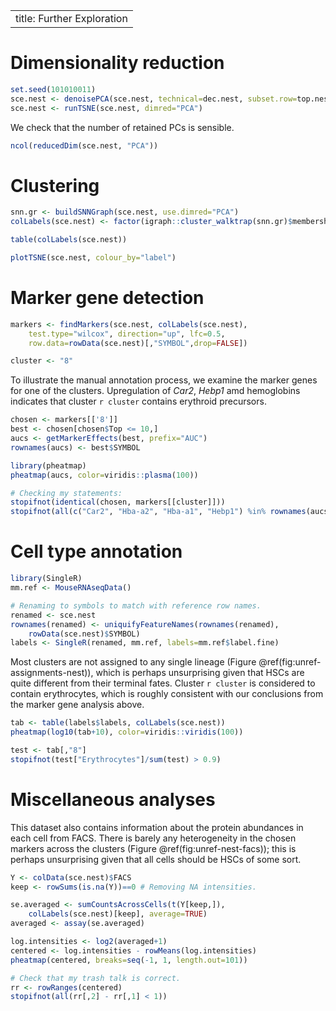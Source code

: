 
---
title: Further Exploration
---

# Dimensionality reduction

```r
set.seed(101010011)
sce.nest <- denoisePCA(sce.nest, technical=dec.nest, subset.row=top.nest)
sce.nest <- runTSNE(sce.nest, dimred="PCA")
```

We check that the number of retained PCs is sensible.

```r
ncol(reducedDim(sce.nest, "PCA"))
```

# Clustering

```r
snn.gr <- buildSNNGraph(sce.nest, use.dimred="PCA")
colLabels(sce.nest) <- factor(igraph::cluster_walktrap(snn.gr)$membership)
```

```r
table(colLabels(sce.nest))
```

```r
plotTSNE(sce.nest, colour_by="label")
```

# Marker gene detection

```r
markers <- findMarkers(sce.nest, colLabels(sce.nest), 
    test.type="wilcox", direction="up", lfc=0.5,
    row.data=rowData(sce.nest)[,"SYMBOL",drop=FALSE])
```

```r
cluster <- "8"
```

To illustrate the manual annotation process, we examine the marker genes for one of the clusters.
Upregulation of _Car2_, _Hebp1_ amd hemoglobins indicates that cluster `r cluster` contains erythroid precursors.

```r
chosen <- markers[['8']]
best <- chosen[chosen$Top <= 10,]
aucs <- getMarkerEffects(best, prefix="AUC")
rownames(aucs) <- best$SYMBOL

library(pheatmap)
pheatmap(aucs, color=viridis::plasma(100))
```

```r
# Checking my statements:
stopifnot(identical(chosen, markers[[cluster]]))
stopifnot(all(c("Car2", "Hba-a2", "Hba-a1", "Hebp1") %in% rownames(aucs)))
```

# Cell type annotation

```r
library(SingleR)
mm.ref <- MouseRNAseqData()

# Renaming to symbols to match with reference row names.
renamed <- sce.nest
rownames(renamed) <- uniquifyFeatureNames(rownames(renamed),
    rowData(sce.nest)$SYMBOL)
labels <- SingleR(renamed, mm.ref, labels=mm.ref$label.fine)
```

Most clusters are not assigned to any single lineage (Figure \@ref(fig:unref-assignments-nest)), which is perhaps unsurprising given that HSCs are quite different from their terminal fates.
Cluster `r cluster` is considered to contain erythrocytes, which is roughly consistent with our conclusions from the marker gene analysis above.

```r
tab <- table(labels$labels, colLabels(sce.nest))
pheatmap(log10(tab+10), color=viridis::viridis(100))
```

```r
test <- tab[,"8"]
stopifnot(test["Erythrocytes"]/sum(test) > 0.9)
```

# Miscellaneous analyses

This dataset also contains information about the protein abundances in each cell from FACS.
There is barely any heterogeneity in the chosen markers across the clusters (Figure \@ref(fig:unref-nest-facs));
this is perhaps unsurprising given that all cells should be HSCs of some sort.

```r
Y <- colData(sce.nest)$FACS
keep <- rowSums(is.na(Y))==0 # Removing NA intensities.

se.averaged <- sumCountsAcrossCells(t(Y[keep,]), 
    colLabels(sce.nest)[keep], average=TRUE)
averaged <- assay(se.averaged)

log.intensities <- log2(averaged+1)
centered <- log.intensities - rowMeans(log.intensities)
pheatmap(centered, breaks=seq(-1, 1, length.out=101))
```

```r
# Check that my trash talk is correct.
rr <- rowRanges(centered)
stopifnot(all(rr[,2] - rr[,1] < 1))
```

